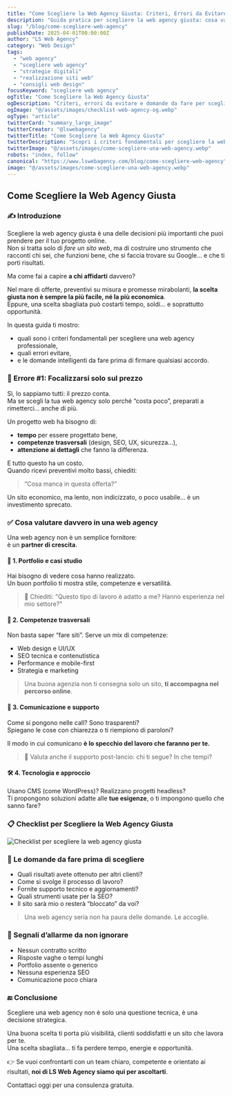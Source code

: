 ```yaml
---
title: "Come Scegliere la Web Agency Giusta: Criteri, Errori da Evitare e Domande da Fare"
description: "Guida pratica per scegliere la web agency giusta: cosa valutare, errori da evitare e consigli per il successo online nel 2025."
slug: "/blog/come-scegliere-web-agency"
publishDate: 2025-04-01T00:00:00Z
author: "LS Web Agency"
category: "Web Design"
tags:
  - "web agency"
  - "scegliere web agency"
  - "strategie digitali"
  - "realizzazione siti web"
  - "consigli web design"
focusKeyword: "scegliere web agency"
ogTitle: "Come Scegliere la Web Agency Giusta"
ogDescription: "Criteri, errori da evitare e domande da fare per scegliere una web agency professionale e affidabile. Scopri la guida completa."
ogImage: "@/assets/images/checklist-web-agency-og.webp"
ogType: "article"
twitterCard: "summary_large_image"
twitterCreator: "@lswebagency"
twitterTitle: "Come Scegliere la Web Agency Giusta"
twitterDescription: "Scopri i criteri fondamentali per scegliere la web agency giusta. Una guida pratica con errori da evitare e checklist finale."
twitterImage: "@/assets/images/come-scegliere-una-web-agency.webp"
robots: "index, follow"
canonical: "https://www.lswebagency.com/blog/come-scegliere-web-agency"
image: "@/assets/images/come-scegliere-una-web-agency.webp"
---
```


## Come Scegliere la Web Agency Giusta

### ✍️ Introduzione

Scegliere la web agency giusta è una delle decisioni più importanti che puoi prendere per il tuo progetto online.  
Non si tratta solo di *fare un sito web*, ma di costruire uno strumento che racconti chi sei, che funzioni bene, che si faccia trovare su Google… e che ti porti risultati.

Ma come fai a capire **a chi affidarti** davvero?

Nel mare di offerte, preventivi su misura e promesse mirabolanti, **la scelta giusta non è sempre la più facile, né la più economica**.  
Eppure, una scelta sbagliata può costarti tempo, soldi… e soprattutto opportunità.

In questa guida ti mostro:
- quali sono i criteri fondamentali per scegliere una web agency professionale,  
- quali errori evitare,  
- e le domande intelligenti da fare prima di firmare qualsiasi accordo.

### 🚫 Errore #1: Focalizzarsi solo sul prezzo

Sì, lo sappiamo tutti: il prezzo conta.  
Ma se scegli la tua web agency solo perché “costa poco”, preparati a rimetterci… anche di più.

Un progetto web ha bisogno di:
- **tempo** per essere progettato bene,  
- **competenze trasversali** (design, SEO, UX, sicurezza...),  
- **attenzione ai dettagli** che fanno la differenza.

E tutto questo ha un costo.  
Quando ricevi preventivi molto bassi, chiediti:
> “Cosa manca in questa offerta?”

Un sito economico, ma lento, non indicizzato, o poco usabile… è un investimento sprecato.

### ✅ Cosa valutare davvero in una web agency

Una web agency non è un semplice fornitore:  
è un **partner di crescita**.

#### 🎨 1. Portfolio e casi studio

Hai bisogno di vedere cosa hanno realizzato.  
Un buon portfolio ti mostra stile, competenze e versatilità.

> 🔎 Chiediti: "Questo tipo di lavoro è adatto a me? Hanno esperienza nel mio settore?"

#### 🧠 2. Competenze trasversali

Non basta saper “fare siti”. Serve un mix di competenze:
- Web design e UI/UX
- SEO tecnica e contenutistica
- Performance e mobile-first
- Strategia e marketing

> Una buona agenzia non ti consegna solo un sito, **ti accompagna nel percorso online**.

#### 🤝 3. Comunicazione e supporto

Come si pongono nelle call? Sono trasparenti?  
Spiegano le cose con chiarezza o ti riempiono di paroloni?

Il modo in cui comunicano **è lo specchio del lavoro che faranno per te.**

> 📩 Valuta anche il supporto post-lancio: chi ti segue? In che tempi?

#### 🛠️ 4. Tecnologia e approccio

Usano CMS (come WordPress)? Realizzano progetti headless?  
Ti propongono soluzioni adatte alle **tue esigenze**, o ti impongono quello che sanno fare?

### 📋 Checklist per Scegliere la Web Agency Giusta

![Checklist per scegliere la web agency giusta](/images/checklist-web-agency-og.webp)

### 🧭 Le domande da fare prima di scegliere

- Quali risultati avete ottenuto per altri clienti?
- Come si svolge il processo di lavoro?
- Fornite supporto tecnico e aggiornamenti?
- Quali strumenti usate per la SEO?
- Il sito sarà mio o resterà “bloccato” da voi?

> Una web agency seria non ha paura delle domande. Le accoglie.

### 🚨 Segnali d’allarme da non ignorare

- Nessun contratto scritto
- Risposte vaghe o tempi lunghi
- Portfolio assente o generico
- Nessuna esperienza SEO
- Comunicazione poco chiara

### 🔚 Conclusione

Scegliere una web agency non è solo una questione tecnica, è una decisione strategica.

Una buona scelta ti porta più visibilità, clienti soddisfatti e un sito che lavora per te.  
Una scelta sbagliata… ti fa perdere tempo, energie e opportunità.

👉 Se vuoi confrontarti con un team chiaro, competente e orientato ai risultati, **noi di LS Web Agency siamo qui per ascoltarti**.

Contattaci oggi per una consulenza gratuita.
